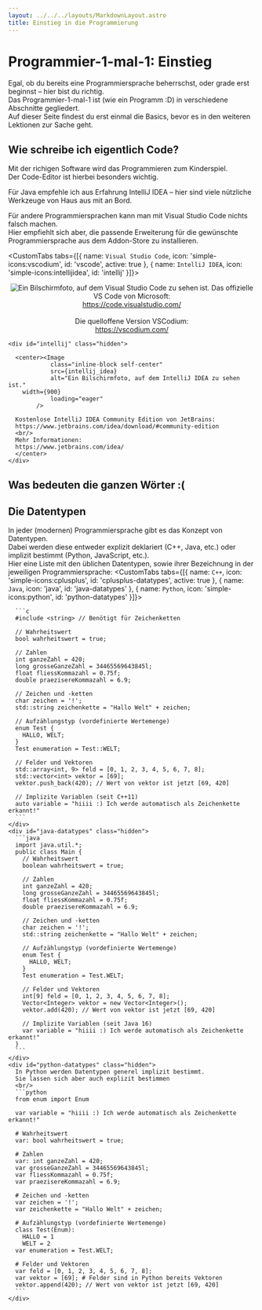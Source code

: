 ```yaml
---
layout: ../../../layouts/MarkdownLayout.astro
title: Einstieg in die Programmierung
---
```



# Programmier-1-mal-1: Einstieg

Egal, ob du bereits eine Programmiersprache beherrschst, oder grade erst beginnst – hier bist du richtig.  
Das Programmier-1-mal-1 ist (wie ein Programm :D) in verschiedene Abschnitte gegliedert.  
Auf dieser Seite findest du erst einmal die Basics, bevor es in den weiteren Lektionen zur Sache geht.  

## Wie schreibe ich eigentlich Code?
Mit der richigen Software wird das Programmieren zum Kinderspiel.  
Der Code-Editor ist hierbei besonders wichtig.  

Für Java empfehle ich aus Erfahrung IntelliJ IDEA – hier sind viele nützliche Werkzeuge von Haus aus mit an Bord.  

Für andere Programmiersprachen kann man mit Visual Studio Code nichts falsch machen.  
Hier empfiehlt sich aber, die passende Erweiterung für die gewünschte Programmiersprache aus dem Addon-Store zu installieren.

<CustomTabs tabs={[{
    name: `Visual Studio Code`,
    icon: 'simple-icons:vscodium',
    id: 'vscode',
    active: true
}, {
    name: `IntelliJ IDEA`,
    icon: 'simple-icons:intellijidea',
    id: 'intellij'
}]}>
    <div id="vscode" data-active="true">
    <center>
      <Image
				class="inline-block self-center"
				src={vscodium}
				alt="Ein Bilschirmfoto, auf dem Visual Studio Code zu sehen ist."
        width={900}
				loading="eager"
			/>
    Das offizielle VS Code von Microsoft:  
    https://code.visualstudio.com/  
    <br/>
    Die quelloffene Version VSCodium:  
    https://vscodium.com/  
    </center>
    </div>

    <div id="intellij" class="hidden">
      
      <center><Image
				class="inline-block self-center"
				src={intellij_idea}
				alt="Ein Bilschirmfoto, auf dem IntelliJ IDEA zu sehen ist."
        width={900}
				loading="eager"
			/>
      
      Kostenlose IntelliJ IDEA Community Edition von JetBrains:  
      https://www.jetbrains.com/idea/download/#community-edition
      <br/>
      Mehr Informationen:  
      https://www.jetbrains.com/idea/
      </center>
    </div>
</CustomTabs>

## Was bedeuten die ganzen Wörter :(


## Die Datentypen
In jeder (modernen) Programmiersprache gibt es das Konzept von Datentypen.  
Dabei werden diese entweder explizit deklariert (C++, Java, etc.) oder implizit bestimmt (Python, JavaScript, etc.).  
Hier eine Liste mit den üblichen Datentypen, sowie ihrer Bezeichnung in der jeweiligen Programmiersprache:
<CustomTabs tabs={[{
    name: `C++`,
    icon: 'simple-icons:cplusplus',
    id: 'cplusplus-datatypes',
    active: true
}, {
    name: `Java`,
    icon: 'java',
    id: 'java-datatypes'
}, {
    name: `Python`,
    icon: 'simple-icons:python',
    id: 'python-datatypes'
}]}>
    <div id="cplusplus-datatypes" data-active="true">
      
      ```c
      #include <string> // Benötigt für Zeichenketten

      // Wahrheitswert
      bool wahrheitswert = true;

      // Zahlen
      int ganzeZahl = 420;
      long grosseGanzeZahl = 34465569643845l;
      float fliessKommazahl = 0.75f;
      double praezisereKommazahl = 6.9;

      // Zeichen und -ketten
      char zeichen = '!';
      std::string zeichenkette = "Hallo Welt" + zeichen;

      // Aufzählungstyp (vordefinierte Wertemenge)
      enum Test {
        HALLO, WELT;
      }
      Test enumeration = Test::WELT;

      // Felder und Vektoren
      std::array<int, 9> feld = [0, 1, 2, 3, 4, 5, 6, 7, 8];
      std::vector<int> vektor = [69];
      vektor.push_back(420); // Wert von vektor ist jetzt [69, 420]

      // Implizite Variablen (seit C++11)
      auto variable = "hiiii :) Ich werde automatisch als Zeichenkette erkannt!"
      ```
    </div>
    <div id="java-datatypes" class="hidden">
      ```java
      import java.util.*;  
      public class Main {
        // Wahrheitswert
        boolean wahrheitswert = true;

        // Zahlen
        int ganzeZahl = 420;
        long grosseGanzeZahl = 34465569643845l;
        float fliessKommazahl = 0.75f;
        double praezisereKommazahl = 6.9;

        // Zeichen und -ketten
        char zeichen = '!';
        std::string zeichenkette = "Hallo Welt" + zeichen;

        // Aufzählungstyp (vordefinierte Wertemenge)
        enum Test {
          HALLO, WELT;
        }
        Test enumeration = Test.WELT;

        // Felder und Vektoren
        int[9] feld = [0, 1, 2, 3, 4, 5, 6, 7, 8];
        Vector<Integer> vektor = new Vector<Integer>();
        vektor.add(420); // Wert von vektor ist jetzt [69, 420]

        // Implizite Variablen (seit Java 16)
        var variable = "hiiii :) Ich werde automatisch als Zeichenkette erkannt!"
      }
      ```
    </div>
    <div id="python-datatypes" class="hidden">
      In Python werden Datentypen generel implizit bestimmt.  
      Sie lassen sich aber auch explizit bestimmen
      <br/>
      ```python
      from enum import Enum

      var variable = "hiiii :) Ich werde automatisch als Zeichenkette erkannt!"

      # Wahrheitswert
      var: bool wahrheitswert = true;

      # Zahlen
      var: int ganzeZahl = 420;
      var grosseGanzeZahl = 34465569643845l;
      var fliessKommazahl = 0.75f;
      var praezisereKommazahl = 6.9;

      # Zeichen und -ketten
      var zeichen = '!';
      var zeichenkette = "Hallo Welt" + zeichen;

      # Aufzählungstyp (vordefinierte Wertemenge)
      class Test(Enum):
        HALLO = 1
        WELT = 2
      var enumeration = Test.WELT;

      # Felder und Vektoren 
      var feld = [0, 1, 2, 3, 4, 5, 6, 7, 8];
      var vektor = [69]; # Felder sind in Python bereits Vektoren
      vektor.append(420); // Wert von vektor ist jetzt [69, 420]
      ```
    </div>
</CustomTabs>